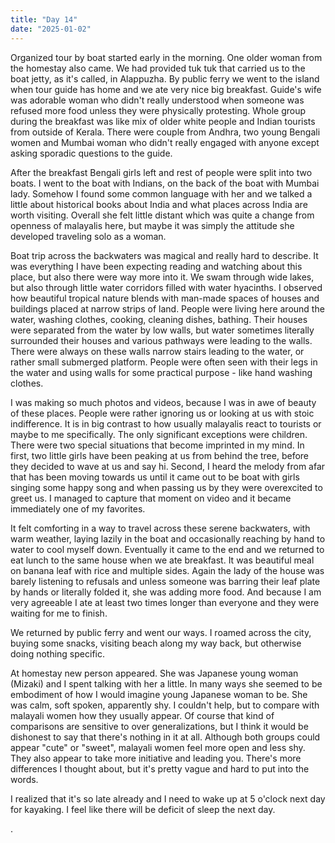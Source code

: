 ```yaml
---
title: "Day 14"
date: "2025-01-02"
---
```

Organized tour by boat started early in the morning. One older woman from the homestay also came. We had provided tuk tuk that carried us to the boat jetty, as it's called, in Alappuzha. By public ferry we went to the island when tour guide has home and we ate very nice big breakfast. Guide's wife was adorable woman who didn't really understood when someone was refused more food unless they were physically protesting. Whole group during the breakfast was like mix of older white people and Indian tourists from outside of Kerala. There were couple from Andhra, two young Bengali women and Mumbai woman who didn't really engaged with anyone except asking sporadic questions to the guide.

After the breakfast Bengali girls left and rest of people were split into two boats. I went to the boat with Indians, on the back of the boat with Mumbai lady. Somehow I found some common language with her and we talked a little about historical books about India and what places across India are worth visiting. Overall she felt little distant which was quite a change from openness of malayalis here, but maybe it was simply the attitude she developed traveling solo as a woman.

Boat trip across the backwaters was magical and really hard to describe. It was everything I have been expecting reading and watching about this place, but also there were way more into it. We swam through wide lakes, but also through little water corridors filled with water hyacinths. I observed how beautiful tropical nature blends with man-made spaces of houses and buildings placed at narrow strips of land. People were living here around the water, washing clothes, cooking, cleaning dishes, bathing. Their houses were separated from the water by low walls, but water sometimes literally surrounded their houses and various pathways were leading to the walls. There were always on these walls narrow stairs leading to the water, or rather small submerged platform. People were often seen with their legs in the water and using walls for some practical purpose - like hand washing clothes.

I was making so much photos and videos, because I was in awe of beauty of these places. People were rather ignoring us or looking at us with stoic indifference. It is in big contrast to how usually malayalis react to tourists or maybe to me specifically. The only significant exceptions were children. There were two special situations that become imprinted in my mind. In first, two little girls have been peaking at us from behind the tree, before they decided to wave at us and say hi. Second, I heard the melody from afar that has been moving towards us until it came out to be boat with girls singing some happy song and when passing us by they were overexcited to greet us. I managed to capture that moment on video and it became immediately one of my favorites.

It felt comforting in a way to travel across these serene backwaters, with warm weather, laying lazily in the boat and occasionally reaching by hand to water to cool myself down. Eventually it came to the end and we returned to eat lunch to the same house when we ate breakfast. It was beautiful meal on banana leaf with rice and multiple sides. Again the lady of the house was barely listening to refusals and unless someone was barring their leaf plate by hands or literally folded it, she was adding more food. And because I am very agreeable I ate at least two times longer than everyone and they were waiting for me to finish.

We returned by public ferry and went our ways. I roamed across the city, buying some snacks, visiting beach along my way back, but otherwise doing nothing specific. 

At homestay new person appeared. She was Japanese young woman (Mizaki) and I spent talking with her a little. In many ways she seemed to be embodiment of how I would imagine young Japanese woman to be. She was calm, soft spoken, apparently shy. I couldn't help, but to compare with malayali women how they usually appear. Of course that kind of comparisons are sensitive to over generalizations, but I think it would be dishonest to say that there's nothing in it at all. Although both groups could appear "cute" or "sweet", malayali women feel more open and less shy. They also appear to take more initiative and leading you. There's more differences I thought about, but it's pretty vague and hard to put into the words.

I realized that it's so late already and I need to wake up at 5 o'clock next day for kayaking. I feel like there will be deficit of sleep the next day.

. 

